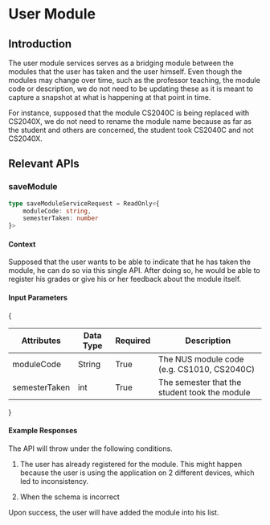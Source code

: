 # User Module

## Introduction

The user module services serves as a bridging module between the modules that
the user has taken and the user himself. Even though the modules may change 
over time, such as the professor teaching, the module code or description, we 
do not need to be updating these as it is meant to capture a snapshot at what 
is happening at that point in time.

For instance, supposed that the module CS2040C is being replaced with CS2040X, 
we do not need to rename the module name because as far as the student and 
others are concerned, the student took CS2040C and not CS2040X.

## Relevant APIs
### saveModule

```typescript
type saveModuleServiceRequest = ReadOnly<{
    moduleCode: string,
    semesterTaken: number
}>

```

#### Context
Supposed that the user wants to be able to indicate that he has taken the
module, he can do so via this single API. After doing so, he would be able to 
register his grades or give his or her feedback about the module itself.

#### Input Parameters

{
    <table>
        <thead>
            <tr>
                <th>Attributes</th>
                <th>Data Type</th>
                <th>Required</th>
                <th>Description</th>
            </tr>
        </thead>
        <tbody>
            <tr>
                <td>moduleCode</td>
                <td>String</td>
                <td>True</td>
                <td>The NUS module code (e.g. CS1010, CS2040C)</td>
            </tr>
            <tr>
                <td>semesterTaken</td>
                <td>int</td>
                <td>True</td>
                <td>The semester that the student took the module</td>
            </tr>
        </tbody>
    </table>
}

#### Example Responses

The API will throw under the following conditions.

1. The user has already registered for the module. This might happen because 
the user is using the application on 2 different devices, which led to 
inconsistency. 

2. When the schema is incorrect

Upon success, the user will have added the module into his list.